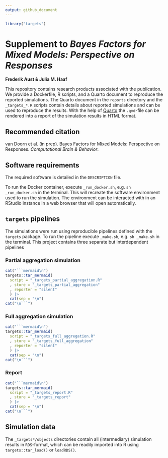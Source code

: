 ```yaml
---
output: github_document
---
```


```r
library("targets")
```


# Supplement to *Bayes Factors for Mixed Models: Perspective on Responses*

**Frederik Aust & Julia M. Haaf**

This repository contains research products associated with the publication.
We provide a Dockerfile, R scripts, and a Quarto document to reproduce the reported simulations.
The Quarto document in the `reports` directory and the `_targets_*.R` scripts contain details about reported simulations and can be used to reproduce the results.
With the help of [Quarto](https://quarto.org/) the `.qmd`-file can be rendered into a report of the simulation results in HTML format.


## Recommended citation

van Doorn et al. (in prep). Bayes Factors for Mixed Models: Perspective on Responses. *Computational Brain & Behavior*.

## Software requirements

The required software is detailed in the `DESCRIPTION` file.

To run the Docker container, execute `_run_docker.sh`, e.g. `sh _run_docker.sh` in the terminal.
This will recreate the software environment used to run the simulation.
The environment can be interacted with in an RStudio instance in a web browser that will open automatically.

## `targets` pipelines

The simulations were run using reproducible pipelines defined with the `targets` package.
To run the pipeline execute `_make.sh`, e.g. `sh _make.sh` in the terminal.
This project contains three separate but interdependent pipelines

### Partial aggregation simulation

```r
cat("```mermaid\n")
targets::tar_mermaid(
  script = "_targets_partial_aggregation.R"
  , store = "_targets_partial_aggregation"
  , reporter = "silent"
  ) |> 
  cat(sep = "\n")
cat("\n```")
```

### Full aggregation simulation

```r
cat("```mermaid\n")
targets::tar_mermaid(
  script = "_targets_full_aggregation.R"
  , store = "_targets_full_aggregation"
  , reporter = "silent"
  ) |> 
  cat(sep = "\n")
cat("\n```")
```

### Report

```r
cat("```mermaid\n")
targets::tar_mermaid(
  script = "_targets_report.R"
  , store = "_targets_report"
  ) |> 
  cat(sep = "\n")
cat("\n```")
```

## Simulation data

The `_targets*/objects` directories contain all (intermediary) simulation results in `RDS`-format, which can be readily imported into R using `targets::tar_load()` or `loadRDS()`.
